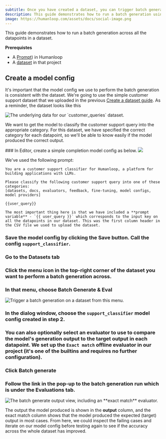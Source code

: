 ```yaml
---
subtitle: Once you have created a dataset, you can trigger batch generations across it with any model config in your project.
description: This guide demonstrates how to run a batch generation using a large language model across all the datapoints in a dataset.
image: https://humanloop.com/assets/docs/social-image.png
---
```


This guide demonstrates how to run a batch generation across all the datapoints in a dataset.

**Prerequistes**

- A [Prompt](/docs/prompts)) in Humanloop
- A [dataset](/docs/datasets) in that project

## Create a model config

It's important that the model config we use to perform the batch generation is consistent with the dataset. We're going to use the simple customer support dataset that we uploaded in the previous [Create a dataset guide](./create-a-dataset). As a reminder, the dataset looks like this

<img
  src="../../../assets/images/bc8679a-image.png"
  alt="The underlying data for our `customer_queries` dataset."
/>

We want to get the model to classify the customer support query into the appropriate category. For this dataset, we have specified the correct category for each datapoint, so we'll be able to know easily if the model produced the correct output.

<Steps>
### In Editor, create a simple completion model config as below.

<img src="../../../assets/images/a6b9fa2-image.png" />

We've used the following prompt:

```
You are a customer support classifier for Humanloop, a platform for building applications with LLMs.

Please classify the following customer support query into one of these categories:
[datasets, docs, evaluators, feedback, fine-tuning, model configs, model providers]

{{user_query}}

The most important thing here is that we have included a **prompt variable** - `{{ user_query }}` which corresponds to the input key on all the datapoints in our dataset. This was the first column header in the CSV file we used to upload the dataset.
```

### Save the model config by clicking the **Save** button. Call the config `support_classifier`.

### Go to the **Datasets** tab

### Click the menu icon in the top-right corner of the dataset you want to perform a batch generation across.

### In that menu, choose **Batch Generate & Eval**

<img
  src="../../../assets/images/edbfea1-image.png"
  alt="Trigger a batch generation on a dataset from this menu."
/>

### In the dialog window, choose the `support_classifier` model config created in step 2.

### You can also optionally select an evaluator to use to compare the model's generation output to the target output in each datapoint. We set up the `Exact match` offline evaluator in our project (it's one of the builtins and requires no further configuration).

### Click **Batch generate**

### Follow the link in the pop-up to the batch generation run which is under the **Evaluations** tab.

<img
  src="../../../assets/images/8e9bc5c-image.png"
  alt="The batch generate output view, including an **exact match** evaluator."
/>

</Steps>

The output the model produced is shown in the **output** column, and the exact match column shows that the model produced the expected (target) output in most cases. From here, we could inspect the failing cases and iterate on our model config before testing again to see if the accuracy across the whole dataset has improved.
